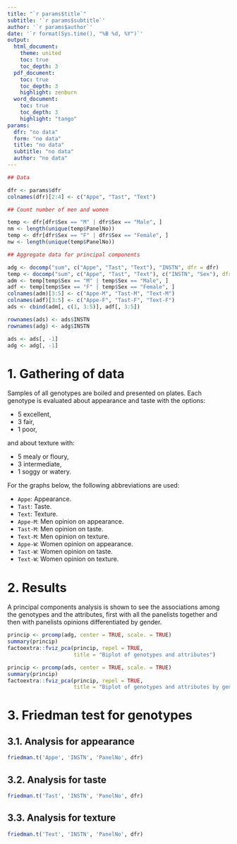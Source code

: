 ```yaml
---
title: "`r params$title`"
subtitle: '`r params$subtitle`'
author: '`r params$author`'
date: '`r format(Sys.time(), "%B %d, %Y")`'
output: 
  html_document:
    theme: united
    toc: true
    toc_depth: 3
  pdf_document:
    toc: true
    toc_depth: 3
    highlight: zenburn
  word_document:
    toc: true
    toc_depth: 3
    highlight: "tango"
params:
  dfr: "no data"
  form: "no data"
  title: "no data"
  subtitle: "no data"
  author: "no data"
---
```


```r
## Data

dfr <- params$dfr
colnames(dfr)[2:4] <- c("Appe", "Tast", "Text")

## Count number of men and women

temp <- dfr[dfr$Sex == "M" | dfr$Sex == "Male", ]
nm <- length(unique(temp$PanelNo))
temp <- dfr[dfr$Sex == "F" | dfr$Sex == "Female", ]
nw <- length(unique(temp$PanelNo))

## Aggregate data for principal components

adg <- docomp("sum", c("Appe", "Tast", "Text"), "INSTN", dfr = dfr)
temp <- docomp("sum", c("Appe", "Tast", "Text"), c("INSTN", "Sex"), dfr = dfr)
adm <- temp[temp$Sex == "M" | temp$Sex == "Male", ]
adf <- temp[temp$Sex == "F" | temp$Sex == "Female", ]
colnames(adm)[3:5] <- c("Appe-M", "Tast-M", "Text-M")
colnames(adf)[3:5] <- c("Appe-F", "Tast-F", "Text-F")
ads <- cbind(adm[, c(1, 3:5)], adf[, 3:5])

rownames(ads) <- ads$INSTN
rownames(adg) <- adg$INSTN

ads <- ads[, -1]
adg <- adg[, -1]
```

# 1. Gathering of data

Samples of all genotypes are boiled and presented on plates. Each genotype is evaluated about appearance and taste with the options:

- 5 excellent,
- 3 fair,
- 1 poor,

and about texture with:

- 5 mealy or floury,
- 3 intermediate,
- 1 soggy or watery.

For the graphs below, the following abbreviations are used:

- `Appe`: Appearance.
- `Tast`: Taste.
- `Text`: Texture.
- `Appe-M`: Men opinion on appearance.
- `Tast-M`: Men opinion on taste.
- `Text-M`: Men opinion on texture.
- `Appe-W`: Women opinion on appearance.
- `Tast-W`: Women opinion on taste.
- `Text-W`: Women opinion on texture.

# 2. Results

A principal components analysis is shown to see the associations among the genotypes and the attributes, first with all the panelists together and then with panelists opinions differentiated by gender.

```r
princip <- prcomp(adg, center = TRUE, scale. = TRUE)
summary(princip)
factoextra::fviz_pca(princip, repel = TRUE,
                     title = "Biplot of genotypes and attributes")
```

```r
princip <- prcomp(ads, center = TRUE, scale. = TRUE)
summary(princip)
factoextra::fviz_pca(princip, repel = TRUE,
                     title = "Biplot of genotypes and attributes by gender")
```

# 3. Friedman test for genotypes

## 3.1. Analysis for appearance

```r
friedman.t('Appe', 'INSTN', 'PanelNo', dfr)
```

## 3.2. Analysis for taste

```r
friedman.t('Tast', 'INSTN', 'PanelNo', dfr)
```

## 3.3. Analysis for texture

```r
friedman.t('Text', 'INSTN', 'PanelNo', dfr)
```
